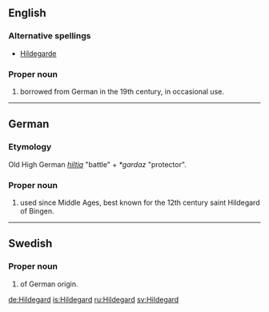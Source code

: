 ==English==

===Alternative spellings===
*[[Hildegarde]]

===Proper noun===
{{en-proper noun}}

# {{given name|female}} borrowed from German in the 19th century, in occasional use.

----
{{wikipedia|Hildegard of Bingen}}
==German==

===Etymology===
Old High German ''[[hiltja]]'' "battle" + ''*gardaz'' "protector".

===Proper noun===
{{infl|de|proper noun}}

# {{given name|female||de:}} used since Middle Ages, best known for the 12th century saint Hildegard of Bingen.

----

==Swedish==

===Proper noun===
{{infl|sv|proper noun}}

# {{given name|female||sv:}} of German origin.

[[de:Hildegard]]
[[is:Hildegard]]
[[ru:Hildegard]]
[[sv:Hildegard]]